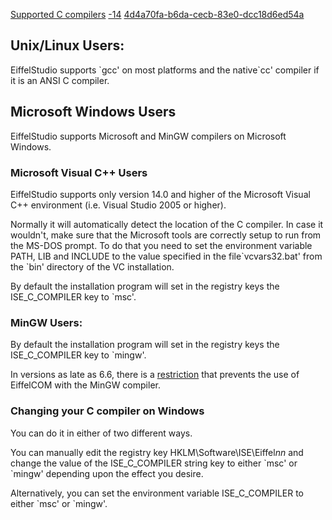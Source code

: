 [[Property:title|Supported C compilers]]
[[Property:weight|-14]]
[[Property:uuid|4d4a70fa-b6da-cecb-83e0-dcc18d6ed54a]]
{{UpdateNeeded}}



==Unix/Linux Users:==

EiffelStudio supports `gcc' on most platforms and the native`cc' compiler if it is an ANSI C compiler.



==Microsoft Windows Users==

EiffelStudio supports Microsoft and MinGW compilers on Microsoft Windows.

===Microsoft Visual C++ Users===

EiffelStudio supports only version 14.0 and higher of the Microsoft Visual C++ environment (i.e. Visual Studio 2005 or higher).

Normally it will automatically detect the location of the C compiler. In case it wouldn't, make sure that the Microsoft tools are correctly setup to run from the MS-DOS prompt. To do that you need to set the environment variable PATH, LIB and INCLUDE to the value specified in the file`vcvars32.bat' from the `bin' directory of the VC installation.

By default the installation program will set in the registry keys the ISE_C_COMPILER key to `msc'.

===MinGW Users:===

By default the installation program will set in the registry keys the ISE_C_COMPILER key to `mingw'.

In versions as late as 6.6, there is a [[EiffelCOM Wizard Guided Tour|restriction]] that prevents the use of EiffelCOM with the MinGW compiler.

===Changing your C compiler on Windows===

You can do it in either of two different ways. 

You can manually edit the registry key HKLM\Software\ISE\Eiffel''nn'' and change the value of the ISE_C_COMPILER string key to either `msc' or `mingw' depending upon the effect you desire.

Alternatively, you can set the environment variable ISE_C_COMPILER to either `msc' or `mingw'.



